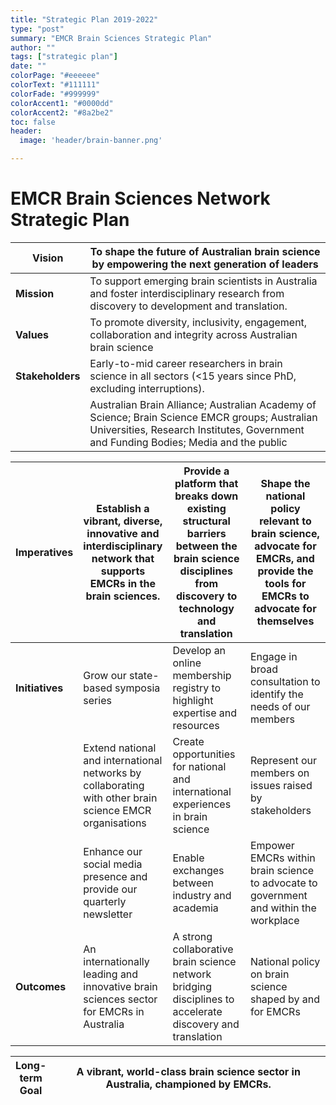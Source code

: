 ```yaml
---
title: "Strategic Plan 2019-2022"
type: "post"
summary: "EMCR Brain Sciences Strategic Plan"
author: ""
tags: ["strategic plan"]
date: ""
colorPage: "#eeeeee"
colorText: "#111111"
colorFade: "#999999"
colorAccent1: "#0000dd"
colorAccent2: "#8a2be2"
toc: false
header:
  image: 'header/brain-banner.png'

---
```


# EMCR Brain Sciences Network Strategic Plan 

| Vision | To shape the future of Australian brain science by empowering the next generation of leaders |
|-----------------|---------------------------------------------------------------------------------------------|
| **Mission** | To support emerging brain scientists in Australia and foster interdisciplinary research from discovery to development and translation.|
| **Values** |  To promote diversity, inclusivity, engagement, collaboration and integrity across Australian brain science |
| **Stakeholders** | Early-to-mid career researchers in brain science in all sectors (<15 years since PhD, excluding interruptions).|
|| Australian Brain Alliance; Australian Academy of Science; Brain Science EMCR groups; Australian Universities, Research Institutes, Government and Funding Bodies; Media and the public|


| Imperatives | Establish a vibrant, diverse, innovative and interdisciplinary network that supports EMCRs in the brain sciences. | Provide a platform that breaks down existing structural barriers between the brain science disciplines from discovery to technology and translation | Shape the national policy relevant to brain science, advocate for EMCRs, and provide the tools for EMCRs to advocate for themselves |
|--------------|-------------------------------------------|-----------------------------------------------|-----------------------------------------------------|
| **Initiatives**| Grow our state-based symposia series | Develop an online membership registry to highlight expertise and resources | Engage in broad consultation to identify the needs of our members|
| | Extend national and international networks by collaborating with other brain science EMCR organisations| Create opportunities for national and international experiences in brain science | Represent our members on issues raised by stakeholders |
| | Enhance our social media presence and provide our quarterly newsletter|Enable exchanges between industry and academia | Empower EMCRs within brain science to advocate to government and within the workplace  |
|**Outcomes** | An internationally leading and innovative brain sciences sector for EMCRs in Australia | A strong collaborative brain science network bridging disciplines to accelerate discovery and translation | National policy on brain science shaped by and for EMCRs |


| Long-term Goal| A vibrant, world-class brain science sector in Australia, championed by EMCRs.|
|----------|---------------------------------------------------------------------------------------------|
